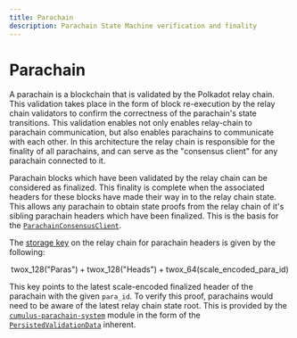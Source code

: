 ```yaml
---
title: Parachain
description: Parachain State Machine verification and finality
---
```



# Parachain

A parachain is a blockchain that is validated by the Polkadot relay chain. This validation takes place in the form of block re-execution by the relay chain validators to confirm the correctness of the parachain's state transitions. This validation enables not only enables relay-chain to parachain communication, but also enables parachains to communicate with each other. In this architecture the relay chain is responsible for the finality of all parachains, and can serve as the "consensus client" for any parachain connected to it.

Parachain blocks which have been validated by the relay chain can be considered as finalized. This finality is complete when the associated headers for these blocks have made their way in to the relay chain state. This allows any parachain to obtain state proofs from the relay chain of it's sibling parachain headers which have been finalized. This is the basis for the [`ParachainConsensusClient`](https://github.com/polytope-labs/hyperbridge/blob/main/modules/ismp/clients/parachain/client/src/consensus.rs).

The [storage key](https://github.com/paritytech/polkadot-sdk/blob/polkadot-v1.12.0/polkadot/runtime/parachains/src/paras/mod.rs#L733) on the relay chain for parachain headers is given by the following:

$$
\text{twox\_128("Paras")} + \text{twox\_128("Heads")} + \text{twox\_64(scale\_encoded\_para\_id)}
$$

This key points to the latest scale-encoded finalized header of the parachain with the given `para_id`. To verify this proof, parachains would need to be aware of the latest relay chain state root. This is provided by the [`cumulus-parachain-system`](https://docs.rs/cumulus-pallet-parachain-system/0.13.0/cumulus_pallet_parachain_system/) module in the form of the [`PersistedValidationData`](https://docs.rs/polkadot-primitives/13.0.0/polkadot_primitives/v7/struct.PersistedValidationData.html) inherent.
